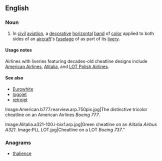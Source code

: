 ==English==

===Noun===
{{en-noun}}

# {{context|aviation|lang=en}} In [[civil]] [[aviation]], a [[decorative]] [[horizontal]] [[band]] of [[color]] applied to both sides of an [[aircraft]]'s [[fuselage]] of as part of its [[livery]].

====Usage notes====
Airlines with liveries featuring decades-old cheatline designs include [[w:American Airlines|American Airlines]], [[w:Alitalia|Alitalia]], and [[w:LOT Polish Airlines|LOT Polish Airlines]].

====See also====
* [[Eurowhite]]
* [[logojet]]
* [[retrojet]]
<gallery>
Image:American.b777.rearview.arp.750pix.jpg|The distinctive tricolor cheatline on an American Airlines ''Boeing 777''.

Image:Alitalia.a321-100.i-bixf.arp.jpg|Green cheatline on an Alitalia ''Airbus A321''.
Image:PLL LOT.jpg|Cheatline on a LOT ''Boeing 737''.''
</gallery>

===Anagrams===
* [[thalience#English|thalience]]